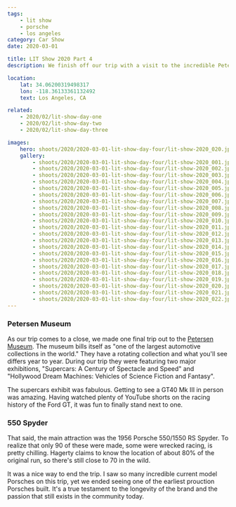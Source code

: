 ```yaml
---
tags:
    - lit show
    - porsche
    - los angeles
category: Car Show
date: 2020-03-01

title: LIT Show 2020 Part 4
description: We finish off our trip with a visit to the incredible Petersen Museum to see an original 550 Spyder.

location:
    lat: 34.06200319498317
    lon: -118.36133361132492
    text: Los Angeles, CA

related:
    - 2020/02/lit-show-day-one
    - 2020/02/lit-show-day-two
    - 2020/02/lit-show-day-three

images:
    hero: shoots/2020/2020-03-01-lit-show-day-four/lit-show-2020_020.jpg
    gallery:
        - shoots/2020/2020-03-01-lit-show-day-four/lit-show-2020_001.jpg
        - shoots/2020/2020-03-01-lit-show-day-four/lit-show-2020_002.jpg
        - shoots/2020/2020-03-01-lit-show-day-four/lit-show-2020_003.jpg
        - shoots/2020/2020-03-01-lit-show-day-four/lit-show-2020_004.jpg
        - shoots/2020/2020-03-01-lit-show-day-four/lit-show-2020_005.jpg
        - shoots/2020/2020-03-01-lit-show-day-four/lit-show-2020_006.jpg
        - shoots/2020/2020-03-01-lit-show-day-four/lit-show-2020_007.jpg
        - shoots/2020/2020-03-01-lit-show-day-four/lit-show-2020_008.jpg
        - shoots/2020/2020-03-01-lit-show-day-four/lit-show-2020_009.jpg
        - shoots/2020/2020-03-01-lit-show-day-four/lit-show-2020_010.jpg
        - shoots/2020/2020-03-01-lit-show-day-four/lit-show-2020_011.jpg
        - shoots/2020/2020-03-01-lit-show-day-four/lit-show-2020_012.jpg
        - shoots/2020/2020-03-01-lit-show-day-four/lit-show-2020_013.jpg
        - shoots/2020/2020-03-01-lit-show-day-four/lit-show-2020_014.jpg
        - shoots/2020/2020-03-01-lit-show-day-four/lit-show-2020_015.jpg
        - shoots/2020/2020-03-01-lit-show-day-four/lit-show-2020_016.jpg
        - shoots/2020/2020-03-01-lit-show-day-four/lit-show-2020_017.jpg
        - shoots/2020/2020-03-01-lit-show-day-four/lit-show-2020_018.jpg
        - shoots/2020/2020-03-01-lit-show-day-four/lit-show-2020_019.jpg
        - shoots/2020/2020-03-01-lit-show-day-four/lit-show-2020_020.jpg
        - shoots/2020/2020-03-01-lit-show-day-four/lit-show-2020_021.jpg
        - shoots/2020/2020-03-01-lit-show-day-four/lit-show-2020_022.jpg
---
```


### Petersen Museum

As our trip comes to a close, we made one final trip out to the [Petersen Museum](https://www.petersen.org/). The museum bills itself as "one of the largest automotive collections in the world." They have a rotating collection and what you'll see differs year to year. During our trip they were featuring two major exhibitions, "Supercars: A Century of Spectacle and Speed" and "Hollywood Dream Machines: Vehicles of Science Fiction and Fantasy".

The supercars exhibit was fabulous. Getting to see a GT40 Mk III in person was amazing. Having watched plenty of YouTube shorts on the racing history of the Ford GT, it was fun to finally stand next to one.

### 550 Spyder

That said, the main attraction was the 1956 Porsche 550/1550 RS Spyder. To realize that only 90 of these were made, some were wrecked racing, is pretty chilling. Hagerty claims to know the location of about 80% of the original run, so there's still close to 70 in the wild.

It was a nice way to end the trip. I saw so many incredible current model Porsches on this trip, yet we ended seeing one of the earliest prouction Porsches built. It's a true testament to the longevity of the brand and the passion that still exists in the community today.
